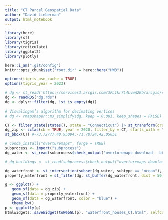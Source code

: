 ```yaml
---
title: "CT Parcel Geospatial Data"
author: "David Lieberman"
output: html_notebook
---
```



```r
library(here)
library(sf)
library(tigris)
library(reticulate)
library(ggplot2)
library(plotly)

here::i_am(".git/config")
knitr::opts_chunk$set("root.dir" = here::here("HW3"))

options(tigris_use_cache = TRUE)
options(tigris_year = 2023)
```


```r
# dg <- st_read('https://services3.arcgis.com/3FL1kr7L4LvwA2Kb/arcgis/rest/services/Connecticut_State_Parcel_Layer_2023/FeatureServer/0/query?outFields=*&where=1%3D1&f=geojson')
dg <- readRDS("dg.rds")
dg <- dplyr::filter(dg, !st_is_empty(dg))

# Visvalingam’s algorithm for decimating vertices
# dg <- rmapshaper::ms_simplify(dg, keep = 0.001, keep_shapes = FALSE)
```

```r
CT <- filter_state(states(), state = "Connecticut") |> st_transform(crs = 4326)
dg_zip <- zctas(cb = TRUE, year = 2020, filter_by = CT, starts_with = "06") |> st_transform(crs = 4326)
st_bbox(CT) #-73.72777,40.95094,-71.78724,42.05051 
```

```r
# conda_install("overturemaps", forge = TRUE)
subprocess <- import("subprocess")
dg_water <- st_read(subprocess$check_output("overturemaps download --bbox=-73.72777,40.95094,-71.78724,42.05051 -f geojson -t water", stderr = subprocess$DEVNULL))

# dg_buildings <- st_read(subprocess$check_output("overturemaps download --bbox=-73.72777,40.95094,-71.78724,42.05051 -f geojson -t building", stderr = subprocess$DEVNULL))
```

```r
dg_waterfront <- st_intersection(subset(dg_water, subtype == "ocean"), CT) |> st_cast("MULTIPOLYGON")
property_waterfront = st_filter(dg, st_buffer(dg_waterfront, dist = 50))

g <- ggplot() +
   geom_sf(data = dg_zip) +
   geom_sf(data = property_waterfront) +
   geom_sf(data = dg_waterfront, color = "blue") +
   theme_bw()
p <- ggplotly(g)
htmlwidgets::saveWidget(toWebGL(p), "waterfront_houses_CT.html", selfcontained = TRUE)
```

